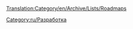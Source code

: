 [[Translation:Category/en/Archive/Lists/Roadmaps]]

{{en/Bilingual box| Ru
| ---
| The following are various roadmaps planned for future versions of OpenTTD.}}


[[Category:ru/Разработка]]
